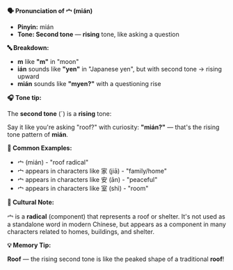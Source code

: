 **🗣️ Pronunciation of 宀 (mián)**

- **Pinyin:** mián
- **Tone: Second tone** — **rising** tone, like asking a question

**🔤 Breakdown:**

- **m** like **"m"** in "moon"
- **ián** sounds like **"yen"** in "Japanese yen", but with second tone → rising upward
- **mián** sounds like **"myen?"** with a questioning rise

**🎧 Tone tip:**

The **second tone** (ˊ) is a **rising** tone:

Say it like you're asking "roof?" with curiosity: **"mián?"** — that's the rising tone pattern of
**mián**.

**📝 Common Examples:**

- 宀 (mián) - "roof radical"
- 宀 appears in characters like 家 (jiā) - "family/home"
- 宀 appears in characters like 安 (ān) - "peaceful"
- 宀 appears in characters like 室 (shì) - "room"

**📍 Cultural Note:**

宀 is a **radical** (component) that represents a roof or shelter. It's not used as a standalone
word in modern Chinese, but appears as a component in many characters related to homes, buildings,
and shelter.

**💡 Memory Tip:**

**Roof** — the rising second tone is like the peaked shape of a traditional **roof**!
